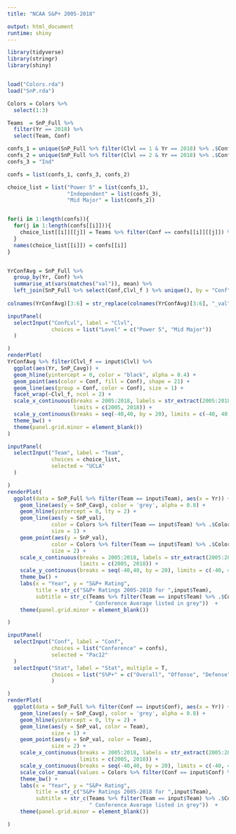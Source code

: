 ```yaml
---
title: "NCAA S&P+ 2005-2018"

output: html_document
runtime: shiny
---
```

  
```r
library(tidyverse)
library(stringr)
library(shiny)


load("Colors.rda")
load("SnP.rda")

Colors = Colors %>%
  select(1:3)

Teams  = SnP_Full %>%
  filter(Yr == 2018) %>%
  select(Team, Conf)

confs_1 = unique(SnP_Full %>% filter(Clvl == 1 & Yr == 2018) %>% .$Conf)
confs_2 = unique(SnP_Full %>% filter(Clvl == 2 & Yr == 2018) %>% .$Conf)
confs_3 = "Ind"

confs = list(confs_1, confs_3, confs_2)

choice_list = list("Power 5" = list(confs_1),
                   "Independent" = list(confs_3),
                   "Mid Major" = list(confs_2))


for(i in 1:length(confs)){
  for(j in 1:length(confs[[i]])){
    choice_list[[i]][[j]] = Teams %>% filter(Conf == confs[[i]][[j]]) %>% .$Team
  }
  names(choice_list[[i]]) = confs[[i]]
}



```

```r
YrConfAvg = SnP_Full %>%
  group_by(Yr, Conf) %>% 
  summarise_at(vars(matches("val")), mean) %>% 
  left_join(SnP_Full %>% select(Conf,Clvl_f ) %>% unique(), by = "Conf")
  
colnames(YrConfAvg)[3:6] = str_replace(colnames(YrConfAvg)[3:6], "_val", "_Cavg")

```

```r
inputPanel(
  selectInput("ConfLvl", label = "Clvl",
              choices = list("Level" = c("Power 5", "Mid Major"))
  )

)
renderPlot(
YrConfAvg %>% filter(Clvl_f == input$Clvl) %>% 
  ggplot(aes(Yr, SnP_Cavg)) + 
  geom_hline(yintercept = 0, color = "black", alpha = 0.4) +
  geom_point(aes(color = Conf, fill = Conf), shape = 21) +
  geom_line(aes(group = Conf, color = Conf), size = 1) + 
  facet_wrap(~Clvl_f, ncol = 2) +
  scale_x_continuous(breaks = 2005:2018, labels = str_extract(2005:2018,"\\d{2}$"),
                     limits = c(2005, 2018)) +
  scale_y_continuous(breaks = seq(-40,40, by = 20), limits = c(-40, 40)) +
  theme_bw() +
  theme(panel.grid.minor = element_blank())
)
```


```r

inputPanel(
  selectInput("Team", label = "Team",
              choices = choice_list,
              selected = "UCLA"
  )

)
renderPlot(
  ggplot(data = SnP_Full %>% filter(Team == input$Team), aes(x = Yr)) +
    geom_line(aes(y = SnP_Cavg), color = 'grey', alpha = 0.8) +
    geom_hline(yintercept = 0, lty = 2) +
    geom_line(aes(y = SnP_val),
              color = Colors %>% filter(Team == input$Team) %>% .$Color_1,
              size = 1) +
    geom_point(aes(y = SnP_val),
              color = Colors %>% filter(Team == input$Team) %>% .$Color_1,
              size = 2) +
    scale_x_continuous(breaks = 2005:2018, labels = str_extract(2005:2018,"\\d{2}$"),
                       limits = c(2005, 2018)) +
    scale_y_continuous(breaks = seq(-40,40, by = 20), limits = c(-40, 40)) +
    theme_bw() +
    labs(x = "Year", y = "S&P+ Rating",
         title = str_c("S&P+ Ratings 2005-2018 for ",input$Team),
         subtitle = str_c(Teams %>% filter(Team == input$Team) %>% .$Conf,
                          " Conference Average listed in grey"))  +
    theme(panel.grid.minor = element_blank())

)

```

```r
inputPanel(
  selectInput("Conf", label = "Conf",
              choices = list("Conference" = confs),
              selected = "Pac12"
  )
  selectInput("Stat", label = "Stat", multiple = T,
              choices = list("S%P+" = c("Overall", "Offense", "Defense"))
              )

)
renderPlot(
  ggplot(data = SnP_Full %>% filter(Conf == input$Conf), aes(x = Yr)) +
    geom_line(aes(y = SnP_Cavg), color = 'grey', alpha = 0.8) +
    geom_hline(yintercept = 0, lty = 2) +
    geom_line(aes(y = SnP_val, color = Team),
              size = 1) +
    geom_point(aes(y = SnP_val, color = Team),
              size = 2) +
    scale_x_continuous(breaks = 2005:2018, labels = str_extract(2005:2018,"\\d{2}$"),
                       limits = c(2005, 2018)) +
    scale_y_continuous(breaks = seq(-40,40, by = 20), limits = c(-40, 40)) +
    scale_color_manual(values = Colors %>% filter(Conf == input$Conf) %>% .$Color) +
    theme_bw() +
    labs(x = "Year", y = "S&P+ Rating",
         title = str_c("S&P+ Ratings 2005-2018 for ",input$Team),
         subtitle = str_c(Teams %>% filter(Team == input$Team) %>% .$Color_1,
                          " Conference Average listed in grey"))  +
    theme(panel.grid.minor = element_blank())

)
```


